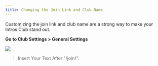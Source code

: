 ```yaml
---
title: Changing the Join Link and Club Name
---
```


Customizing the join link and club name are a strong way to make your Intros Club stand out.

**Go to Club Settings > General Settings**

![](/images/changing-join-link-1.png)

 > Insert Your Text After "/join/".
 >
